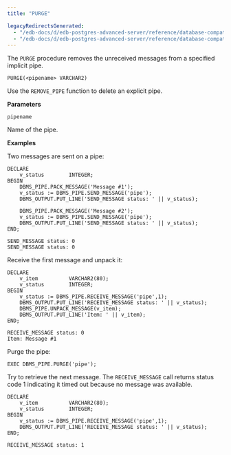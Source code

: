 ```yaml
---
title: "PURGE"

legacyRedirectsGenerated:
  - "/edb-docs/d/edb-postgres-advanced-server/reference/database-compatibility-for-oracle-developers-built-in-package-guide/13/purge.html"
  - "/edb-docs/d/edb-postgres-advanced-server/reference/database-compatibility-for-oracle-developers-built-in-package-guide/latest/purge.html"
---
```


The `PURGE` procedure removes the unreceived messages from a specified implicit pipe.

```text
PURGE(<pipename> VARCHAR2)
```

Use the `REMOVE_PIPE` function to delete an explicit pipe.

**Parameters**

`pipename`

 Name of the pipe.

**Examples**

Two messages are sent on a pipe:

```text
DECLARE
    v_status        INTEGER;
BEGIN
    DBMS_PIPE.PACK_MESSAGE('Message #1');
    v_status := DBMS_PIPE.SEND_MESSAGE('pipe');
    DBMS_OUTPUT.PUT_LINE('SEND_MESSAGE status: ' || v_status);

    DBMS_PIPE.PACK_MESSAGE('Message #2');
    v_status := DBMS_PIPE.SEND_MESSAGE('pipe');
    DBMS_OUTPUT.PUT_LINE('SEND_MESSAGE status: ' || v_status);
END;

SEND_MESSAGE status: 0
SEND_MESSAGE status: 0
```

Receive the first message and unpack it:

```text
DECLARE
    v_item          VARCHAR2(80);
    v_status        INTEGER;
BEGIN
    v_status := DBMS_PIPE.RECEIVE_MESSAGE('pipe',1);
    DBMS_OUTPUT.PUT_LINE('RECEIVE_MESSAGE status: ' || v_status);
    DBMS_PIPE.UNPACK_MESSAGE(v_item);
    DBMS_OUTPUT.PUT_LINE('Item: ' || v_item);
END;

RECEIVE_MESSAGE status: 0
Item: Message #1
```

Purge the pipe:

```text
EXEC DBMS_PIPE.PURGE('pipe');
```

Try to retrieve the next message. The `RECEIVE_MESSAGE` call returns status code 1 indicating it timed out because no message was available.

```text
DECLARE
    v_item          VARCHAR2(80);
    v_status        INTEGER;
BEGIN
    v_status := DBMS_PIPE.RECEIVE_MESSAGE('pipe',1);
    DBMS_OUTPUT.PUT_LINE('RECEIVE_MESSAGE status: ' || v_status);
END;

RECEIVE_MESSAGE status: 1
```
